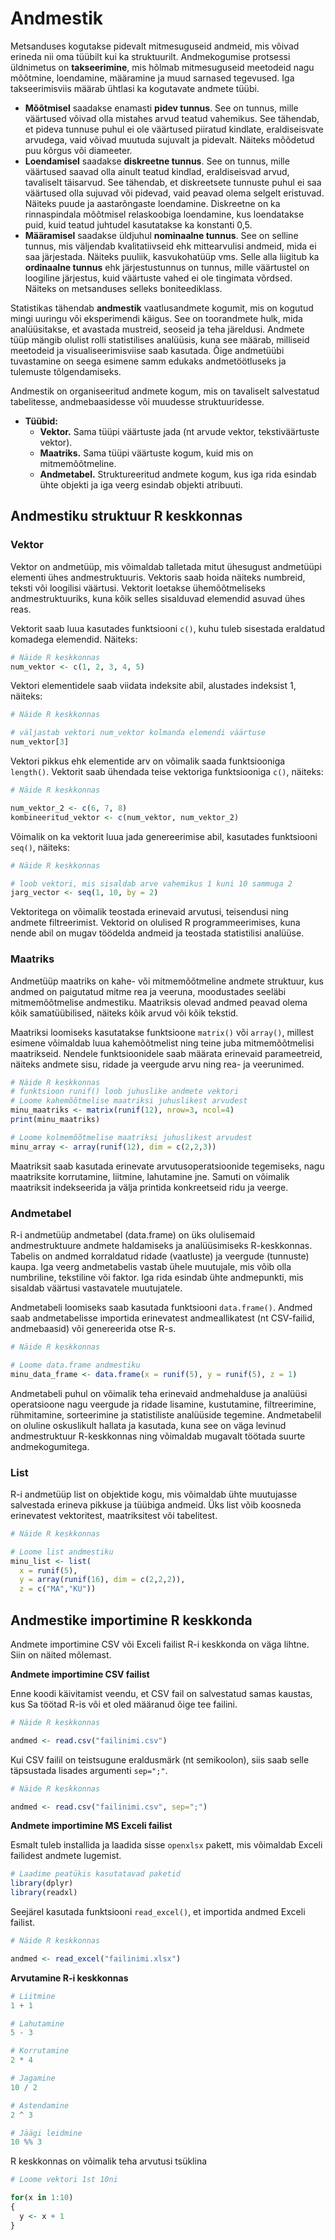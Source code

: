 # Andmestik

Metsanduses kogutakse pidevalt mitmesuguseid andmeid, mis võivad erineda nii oma tüübilt kui ka struktuurilt. Andmekogumise protsessi üldnimetus on **takseerimine**, mis hõlmab mitmesuguseid meetodeid nagu mõõtmine, loendamine, määramine ja muud sarnased tegevused. Iga takseerimisviis määrab ühtlasi ka kogutavate andmete tüübi. 

* **Mõõtmisel** saadakse enamasti **pidev tunnus**. See on tunnus, mille väärtused võivad olla mistahes arvud teatud vahemikus. See tähendab, et pideva tunnuse puhul ei ole väärtused piiratud kindlate, eraldiseisvate arvudega, vaid võivad muutuda sujuvalt ja pidevalt. Näiteks mõõdetud puu kõrgus või diameeter. 
* **Loendamisel** saadakse **diskreetne tunnus**. See on tunnus, mille väärtused saavad olla ainult teatud kindlad, eraldiseisvad arvud, tavaliselt täisarvud. See tähendab, et diskreetsete tunnuste puhul ei saa väärtused olla sujuvad või pidevad, vaid peavad olema selgelt eristuvad. Näiteks puude ja aastarõngaste loendamine. Diskreetne on ka rinnaspindala mõõtmisel relaskoobiga loendamine, kus loendatakse puid, kuid teatud juhtudel kasutatakse ka konstanti 0,5.
* **Määramisel** saadakse üldjuhul **nominaalne tunnus**. See on selline tunnus, mis väljendab kvalitatiivseid ehk mittearvulisi andmeid, mida ei saa järjestada. Näiteks puuliik, kasvukohatüüp vms. Selle alla liigitub ka **ordinaalne tunnus** ehk järjestustunnus on tunnus, mille väärtustel on loogiline järjestus, kuid väärtuste vahed ei ole tingimata võrdsed. Näiteks on metsanduses selleks boniteediklass.


Statistikas tähendab **andmestik** vaatlusandmete kogumit, mis on kogutud mingi uuringu või eksperimendi käigus. See on toorandmete hulk, mida analüüsitakse, et avastada mustreid, seoseid ja teha järeldusi. Andmete tüüp mängib olulist rolli statistilises analüüsis, kuna see määrab, milliseid meetodeid ja visualiseerimisviise saab kasutada. Õige andmetüübi tuvastamine on seega esimene samm edukaks andmetöötluseks ja tulemuste tõlgendamiseks.


Andmestik on organiseeritud andmete kogum, mis on tavaliselt salvestatud tabelitesse, andmebaasidesse või muudesse struktuuridesse.

* **Tüübid:**
    * **Vektor.** Sama tüüpi väärtuste jada (nt arvude vektor, tekstiväärtuste vektor).
    * **Maatriks.** Sama tüüpi väärtuste kogum, kuid mis on mitmemõõtmeline.
    * **Andmetabel.** Struktureeritud andmete kogum, kus iga rida esindab ühte objekti ja iga veerg esindab objekti atribuuti.


## Andmestiku struktuur R keskkonnas

### Vektor
Vektor on andmetüüp, mis võimaldab talletada mitut ühesugust andmetüüpi elementi ühes andmestruktuuris. Vektoris saab hoida näiteks numbreid, teksti või loogilisi väärtusi. Vektorit loetakse ühemõõtmeliseks andmestruktuuriks, kuna kõik selles sisalduvad elemendid asuvad ühes reas.

Vektorit saab luua kasutades funktsiooni `c()`, kuhu tuleb sisestada eraldatud komadega elemendid. Näiteks:
```r
# Näide R keskkonnas
num_vektor <- c(1, 2, 3, 4, 5)
```

Vektori elementidele saab viidata indeksite abil, alustades indeksist 1, näiteks:
```r
# Näide R keskkonnas

# väljastab vektori num_vektor kolmanda elemendi väärtuse
num_vektor[3] 
```

Vektori pikkus ehk elementide arv on võimalik saada funktsiooniga `length()`. Vektorit saab ühendada teise vektoriga funktsiooniga `c()`, näiteks:
```r
# Näide R keskkonnas

num_vektor_2 <- c(6, 7, 8)
kombineeritud_vektor <- c(num_vektor, num_vektor_2)
```

Võimalik on ka vektorit luua jada genereerimise abil, kasutades funktsiooni `seq()`, näiteks:
```r
# Näide R keskkonnas

# loob vektori, mis sisaldab arve vahemikus 1 kuni 10 sammuga 2
jarg_vector <- seq(1, 10, by = 2) 
```

Vektoritega on võimalik teostada erinevaid arvutusi, teisendusi ning andmete filtreerimist. Vektorid on olulised R programmeerimises, kuna nende abil on mugav töödelda andmeid ja teostada statistilisi analüüse.

### Maatriks

Andmetüüp maatriks on kahe- või mitmemõõtmeline andmete struktuur, kus andmed on paigutatud mitme rea ja veeruna, moodustades seeläbi mitmemõõtmelise andmestiku. Maatriksis olevad andmed peavad olema kõik samatüübilised, näiteks kõik arvud või kõik tekstid.

Maatriksi loomiseks kasutatakse funktsioone `matrix()` või `array()`, millest esimene võimaldab luua kahemõõtmelist ning teine juba mitmemõõtmelisi maatrikseid. Nendele funktsioonidele saab määrata erinevaid parameetreid, näiteks andmete sisu, ridade ja veergude arvu ning rea- ja veerunimed. 

```r
# Näide R keskkonnas
# funktsioon runif() loob juhuslike andmete vektori
# Loome kahemõõtmelise maatriksi juhuslikest arvudest
minu_maatriks <- matrix(runif(12), nrow=3, ncol=4)
print(minu_maatriks)

# Loome kolmemõõtmelise maatriksi juhuslikest arvudest
minu_array <- array(runif(12), dim = c(2,2,3))
```

Maatriksit saab kasutada erinevate arvutusoperatsioonide tegemiseks, nagu maatriksite korrutamine, liitmine, lahutamine jne. Samuti on võimalik maatriksit indekseerida ja välja printida konkreetseid ridu ja veerge.

### Andmetabel
R-i andmetüüp andmetabel (data.frame) on üks olulisemaid andmestruktuure andmete haldamiseks ja analüüsimiseks R-keskkonnas. Tabelis on andmed korraldatud ridade (vaatluste) ja veergude (tunnuste) kaupa. Iga veerg andmetabelis vastab ühele muutujale, mis võib olla numbriline, tekstiline või faktor. Iga rida esindab ühte andmepunkti, mis sisaldab väärtusi vastavatele muutujatele.

Andmetabeli loomiseks saab kasutada funktsiooni `data.frame()`. Andmed saab andmetabelisse importida erinevatest andmeallikatest (nt CSV-failid, andmebaasid) või genereerida otse R-s.
```r
# Näide R keskkonnas

# Loome data.frame andmestiku
minu_data_frame <- data.frame(x = runif(5), y = runif(5), z = 1)
```

Andmetabeli puhul on võimalik teha erinevaid andmehalduse ja analüüsi operatsioone nagu veergude ja ridade lisamine, kustutamine, filtreerimine, rühmitamine, sorteerimine ja statistiliste analüüside tegemine. Andmetabelil on oluline oskuslikult hallata ja kasutada, kuna see on väga levinud andmestruktuur R-keskkonnas ning võimaldab mugavalt töötada suurte andmekogumitega.

### List
R-i andmetüüp list on objektide kogu, mis võimaldab ühte muutujasse salvestada erineva pikkuse ja tüübiga andmeid. Üks list võib koosneda erinevatest vektoritest, maatriksitest või tabelitest.

```r
# Näide R keskkonnas

# Loome list andmestiku
minu_list <- list(
  x = runif(5), 
  y = array(runif(16), dim = c(2,2,2)), 
  z = c("MA","KU"))
```

## Andmestike importimine R keskkonda

Andmete importimine CSV või Exceli failist R-i keskkonda on väga lihtne. Siin on näited mõlemast.

**Andmete importimine CSV failist**

Enne koodi käivitamist veendu, et CSV fail on salvestatud samas kaustas, kus Sa töötad R-is või et oled määranud õige tee failini.

```r
# Näide R keskkonnas

andmed <- read.csv("failinimi.csv")
```

Kui CSV failil on teistsugune eraldusmärk (nt semikoolon), siis saab selle täpsustada lisades argumenti `sep=";"`.

```r
# Näide R keskkonnas

andmed <- read.csv("failinimi.csv", sep=";")
```

**Andmete importimine MS Exceli failist**

Esmalt tuleb installida ja laadida sisse `openxlsx` pakett, mis võimaldab Exceli failidest andmete lugemist.

```r
# Laadime peatükis kasutatavad paketid
library(dplyr)
library(readxl)
```

Seejärel kasutada funktsiooni `read_excel()`, et importida andmed Exceli failist.

```r
# Näide R keskkonnas

andmed <- read_excel("failinimi.xlsx")
```

**Arvutamine R-i keskkonnas**

```r
# Liitmine
1 + 1

# Lahutamine
5 - 3

# Korrutamine
2 * 4

# Jagamine
10 / 2

# Astendamine
2 ^ 3

# Jäägi leidmine
10 %% 3
```

R keskkonnas on võimalik teha arvutusi tsüklina
```r
# Loome vektori 1st 10ni

for(x in 1:10)
{
  y <- x + 1
}
```


